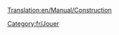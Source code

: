 [[Translation:en/Manual/Construction]]

{{en/Bilingual box| fr
| Articles sur la façon de construire des choses listées ici.
:→''[[fr/Manual/Construction|Voir l'article principal sur la '''Construction''']]...''
| Articles dealing with how to construct things are listed here.}}

[[Category:fr/Jouer]]